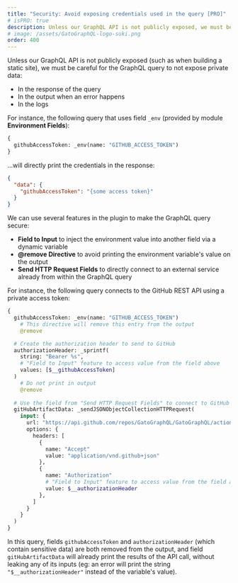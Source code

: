 ```yaml
---
title: "Security: Avoid exposing credentials used in the query [PRO]"
# isPRO: true
description: Unless our GraphQL API is not publicly exposed, we must be careful for the GraphQL query to not expose private data.
# image: /assets/GatoGraphQL-logo-suki.png
order: 400
---
```


Unless our GraphQL API is not publicly exposed (such as when building a static site), we must be careful for the GraphQL query to not expose private data:

- In the response of the query
- In the output when an error happens
- In the logs

For instance, the following query that uses field `_env` (provided by module **Environment Fields**):

```graphql
{
  githubAccessToken: _env(name: "GITHUB_ACCESS_TOKEN")
}
```

...will directly print the credentials in the response:

```json
{
  "data": {
    "githubAccessToken": "{some access token}"
  }
}
```

We can use several features in the plugin to make the GraphQL query secure:

- **Field to Input** to inject the environment value into another field via a dynamic variable
- **@remove Directive** to avoid printing the environment variable's value on the output
- **Send HTTP Request Fields** to directly connect to an external service already from within the GraphQL query

For instance, the following query connects to the GitHub REST API using a private access token:

```graphql
{
  githubAccessToken: _env(name: "GITHUB_ACCESS_TOKEN")
    # This directive will remove this entry from the output
    @remove

  # Create the authorization header to send to GitHub
  authorizationHeader: _sprintf(
    string: "Bearer %s",
    # "Field to Input" feature to access value from the field above
    values: [$__githubAccessToken]
  )
    # Do not print in output
    @remove
  
  # Use the field from "Send HTTP Request Fields" to connect to GitHub
  gitHubArtifactData: _sendJSONObjectCollectionHTTPRequest(
    input: {
      url: "https://api.github.com/repos/GatoGraphQL/GatoGraphQL/actions/artifacts",
      options: {
        headers: [
          {
            name: "Accept"
            value: "application/vnd.github+json"
          },
          {
            name: "Authorization"
            # "Field to Input" feature to access value from the field above
            value: $__authorizationHeader
          },
        ]
      }
    }
  )
}
```

In this query, fields `githubAccessToken` and `authorizationHeader` (which contain sensitive data) are both removed from the output, and field `gitHubArtifactData` will already print the results of the API call, without leaking any of its inputs (eg: an error will print the string `"$__authorizationHeader"` instead of the variable's value).
